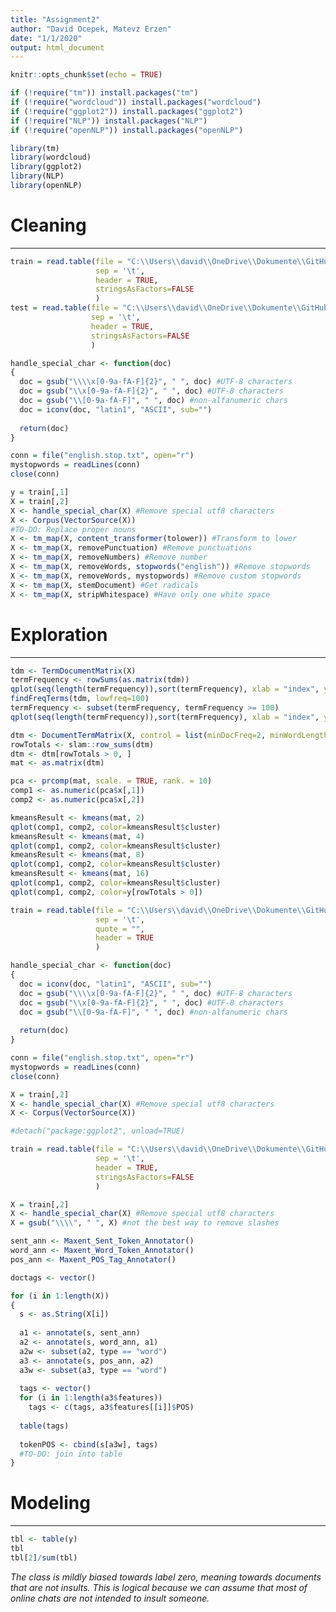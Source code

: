 ```yaml
---
title: "Assignment2"
author: "David Ocepek, Matevz Erzen"
date: "1/1/2020"
output: html_document
---
```


```r
knitr::opts_chunk$set(echo = TRUE)

if (!require("tm")) install.packages("tm")
if (!require("wordcloud")) install.packages("wordcloud")
if (!require("ggplot2")) install.packages("ggplot2")
if (!require("NLP")) install.packages("NLP")
if (!require("openNLP")) install.packages("openNLP")
```

```r
library(tm)
library(wordcloud)
library(ggplot2)
library(NLP)
library(openNLP)
```


# Cleaning

-----

```r
train = read.table(file = "C:\\Users\\david\\OneDrive\\Dokumente\\GitHub\\IntelligentSystems\\insults\\train.tsv",
                   sep = '\t', 
                   header = TRUE,
                   stringsAsFactors=FALSE 
                   )
test = read.table(file = "C:\\Users\\david\\OneDrive\\Dokumente\\GitHub\\IntelligentSystems\\insults\\test.tsv",
                  sep = '\t', 
                  header = TRUE,
                  stringsAsFactors=FALSE 
                  )

handle_special_char <- function(doc)
{
  doc = gsub("\\\\x[0-9a-fA-F]{2}", " ", doc) #UTF-8 characters
  doc = gsub("\\x[0-9a-fA-F]{2}", " ", doc) #UTF-8 characters
  doc = gsub("\\[0-9a-fA-F]", " ", doc) #non-alfanumeric chars
  doc = iconv(doc, "latin1", "ASCII", sub="")
  
  return(doc)
}

conn = file("english.stop.txt", open="r")
mystopwords = readLines(conn)
close(conn)

y = train[,1]
X = train[,2]
X <- handle_special_char(X) #Remove special utf8 characters
X <- Corpus(VectorSource(X))
#TO-DO: Replace proper nouns
X <- tm_map(X, content_transformer(tolower)) #Transform to lower
X <- tm_map(X, removePunctuation) #Remove punctuations
X <- tm_map(X, removeNumbers) #Remove number
X <- tm_map(X, removeWords, stopwords("english")) #Remove stopwords
X <- tm_map(X, removeWords, mystopwords) #Remove custom stopwords
X <- tm_map(X, stemDocument) #Get radicals
X <- tm_map(X, stripWhitespace) #Have only one white space
```

# Exploration

-----

```r
tdm <- TermDocumentMatrix(X)
termFrequency <- rowSums(as.matrix(tdm))
qplot(seq(length(termFrequency)),sort(termFrequency), xlab = "index", ylab = "Freq")
findFreqTerms(tdm, lowfreq=100)
termFrequency <- subset(termFrequency, termFrequency >= 100)
qplot(seq(length(termFrequency)),sort(termFrequency), xlab = "index", ylab = "Freq")
```

```r
dtm <- DocumentTermMatrix(X, control = list(minDocFreq=2, minWordLength=3, normalize = TRUE, weighting=weightTfIdf))
rowTotals <- slam::row_sums(dtm)
dtm <- dtm[rowTotals > 0, ]
mat <- as.matrix(dtm)

pca <- prcomp(mat, scale. = TRUE, rank. = 10)
comp1 <- as.numeric(pca$x[,1])
comp2 <- as.numeric(pca$x[,2])

kmeansResult <- kmeans(mat, 2)
qplot(comp1, comp2, color=kmeansResult$cluster)
kmeansResult <- kmeans(mat, 4)
qplot(comp1, comp2, color=kmeansResult$cluster)
kmeansResult <- kmeans(mat, 8)
qplot(comp1, comp2, color=kmeansResult$cluster)
kmeansResult <- kmeans(mat, 16)
qplot(comp1, comp2, color=kmeansResult$cluster)
qplot(comp1, comp2, color=y[rowTotals > 0])
```
```r
train = read.table(file = "C:\\Users\\david\\OneDrive\\Dokumente\\GitHub\\IntelligentSystems\\insults\\train.tsv",
                   sep = '\t',
                   quote = "",
                   header = TRUE
                   )

handle_special_char <- function(doc)
{
  doc = iconv(doc, "latin1", "ASCII", sub="")
  doc = gsub("\\\\x[0-9a-fA-F]{2}", " ", doc) #UTF-8 characters
  doc = gsub("\\x[0-9a-fA-F]{2}", " ", doc) #UTF-8 characters
  doc = gsub("\\[0-9a-fA-F]", " ", doc) #non-alfanumeric chars
  
  return(doc)
}

conn = file("english.stop.txt", open="r")
mystopwords = readLines(conn)
close(conn)

X = train[,2]
X <- handle_special_char(X) #Remove special utf8 characters
X <- Corpus(VectorSource(X))
```


```r
#detach("package:ggplot2", unload=TRUE)

train = read.table(file = "C:\\Users\\david\\OneDrive\\Dokumente\\GitHub\\IntelligentSystems\\insults\\train.tsv",
                   sep = '\t', 
                   header = TRUE,
                   stringsAsFactors=FALSE 
                   )

X = train[,2]
X <- handle_special_char(X) #Remove special utf8 characters
X = gsub("\\\\", " ", X) #not the best way to remove slashes

sent_ann <- Maxent_Sent_Token_Annotator()
word_ann <- Maxent_Word_Token_Annotator()
pos_ann <- Maxent_POS_Tag_Annotator()

doctags <- vector()

for (i in 1:length(X))
{
  s <- as.String(X[i])
  
  a1 <- annotate(s, sent_ann)
  a2 <- annotate(s, word_ann, a1)
  a2w <- subset(a2, type == "word")
  a3 <- annotate(s, pos_ann, a2)
  a3w <- subset(a3, type == "word")
  
  tags <- vector()
  for (i in 1:length(a3$features))
    tags <- c(tags, a3$features[[i]]$POS)
  
  table(tags)
  
  tokenPOS <- cbind(s[a3w], tags)
  #TO-DO: join into table
}
```

# Modeling

-----

```r
tbl <- table(y)
tbl
tbl[2]/sum(tbl)
```


*The class is mildly biased towards label zero, meaning towards documents that are not insults. This is logical because we can assume that most of online chats are not intended to insult someone.*